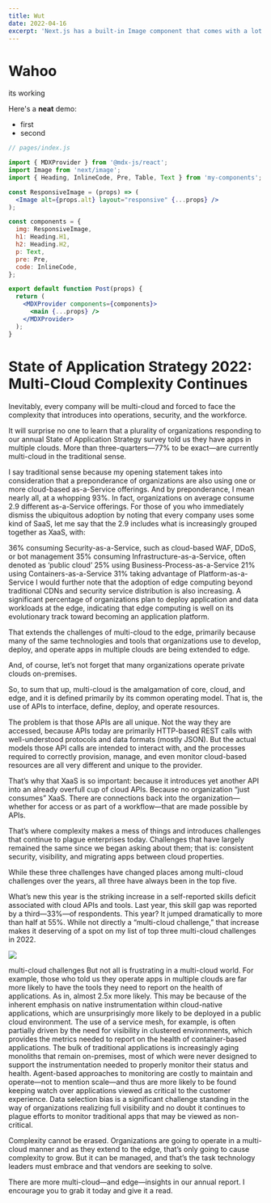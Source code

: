 ```yaml
---
title: Wut
date: 2022-04-16
excerpt: 'Next.js has a built-in Image component that comes with a lot of performance optimization features when you are using it.'
---
```


# Wahoo

its working


Here's a **neat** demo:

<Demo />
<Avatar />

- first
- second

```jsx:coolStuff.jsx
// pages/index.js

import { MDXProvider } from '@mdx-js/react';
import Image from 'next/image';
import { Heading, InlineCode, Pre, Table, Text } from 'my-components';

const ResponsiveImage = (props) => (
  <Image alt={props.alt} layout="responsive" {...props} />
);

const components = {
  img: ResponsiveImage,
  h1: Heading.H1,
  h2: Heading.H2,
  p: Text,
  pre: Pre,
  code: InlineCode,
};

export default function Post(props) {
  return (
    <MDXProvider components={components}>
      <main {...props} />
    </MDXProvider>
  );
}
```

# State of Application Strategy 2022: Multi-Cloud Complexity Continues

Inevitably, every company will be multi-cloud and forced to face the complexity that introduces into operations, security, and the workforce.

It will surprise no one to learn that a plurality of organizations responding to our annual State of Application Strategy survey told us they have apps in multiple clouds. More than three-quarters—77% to be exact—are currently multi-cloud in the traditional sense.

I say traditional sense because my opening statement takes into consideration that a preponderance of organizations are also using one or more cloud-based as-a-Service offerings. And by preponderance, I mean nearly all, at a whopping 93%. In fact, organizations on average consume 2.9 different as-a-Service offerings. For those of you who immediately dismiss the ubiquitous adoption by noting that every company uses some kind of SaaS, let me say that the 2.9 includes what is increasingly grouped together as XaaS, with:

36% consuming Security-as-a-Service, such as cloud-based WAF, DDoS, or bot management
35% consuming Infrastructure-as-a-Service, often denoted as ‘public cloud’
25% using Business-Process-as-a-Service
21% using Containers-as-a-Service
31% taking advantage of Platform-as-a-Service
I would further note that the adoption of edge computing beyond traditional CDNs and security service distribution is also increasing. A significant percentage of organizations plan to deploy application and data workloads at the edge, indicating that edge computing is well on its evolutionary track toward becoming an application platform.

That extends the challenges of multi-cloud to the edge, primarily because many of the same technologies and tools that organizations use to develop, deploy, and operate apps in multiple clouds are being extended to edge.

And, of course, let’s not forget that many organizations operate private clouds on-premises.

So, to sum that up, multi-cloud is the amalgamation of core, cloud, and edge, and it is defined primarily by its common operating model. That is, the use of APIs to interface, define, deploy, and operate resources.

The problem is that those APIs are all unique. Not the way they are accessed, because APIs today are primarily HTTP-based REST calls with well-understood protocols and data formats (mostly JSON). But the actual models those API calls are intended to interact with, and the processes required to correctly provision, manage, and even monitor cloud-based resources are all very different and unique to the provider.

That’s why that XaaS is so important: because it introduces yet another API into an already overfull cup of cloud APIs. Because no organization “just consumes” XaaS. There are connections back into the organization—whether for access or as part of a workflow—that are made possible by APIs.

That’s where complexity makes a mess of things and introduces challenges that continue to plague enterprises today. Challenges that have largely remained the same since we began asking about them; that is: consistent security, visibility, and migrating apps between cloud properties.

While these three challenges have changed places among multi-cloud challenges over the years, all three have always been in the top five.

What’s new this year is the striking increase in a self-reported skills deficit associated with cloud APIs and tools. Last year, this skill gap was reported by a third—33%—of respondents. This year? It jumped dramatically to more than half at 55%. While not directly a “multi-cloud challenge,” that increase makes it deserving of a spot on my list of top three multi-cloud challenges in 2022.

![](https://www.f5.com/content/dam/f5-com/page-assets-en/home-en/company/blog/2022/multi-cloud%20challenges2022.jpg)

multi-cloud challenges
But not all is frustrating in a multi-cloud world. For example, those who told us they operate apps in multiple clouds are far more likely to have the tools they need to report on the health of applications. As in, almost 2.5x more likely. This may be because of the inherent emphasis on native instrumentation within cloud-native applications, which are unsurprisingly more likely to be deployed in a public cloud environment. The use of a service mesh, for example, is often partially driven by the need for visibility in clustered environments, which provides the metrics needed to report on the health of container-based applications. The bulk of traditional applications is increasingly aging monoliths that remain on-premises, most of which were never designed to support the instrumentation needed to properly monitor their status and health. Agent-based approaches to monitoring are costly to maintain and operate—not to mention scale—and thus are more likely to be found keeping watch over applications viewed as critical to the customer experience. Data selection bias is a significant challenge standing in the way of organizations realizing full visibility and no doubt it continues to plague efforts to monitor traditional apps that may be viewed as non-critical.

Complexity cannot be erased. Organizations are going to operate in a multi-cloud manner and as they extend to the edge, that’s only going to cause complexity to grow. But it can be managed, and that’s the task technology leaders must embrace and that vendors are seeking to solve.

There are more multi-cloud—and edge—insights in our annual report. I encourage you to grab it today and give it a read.
